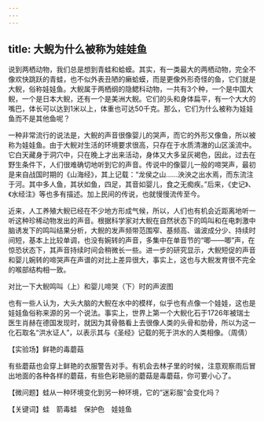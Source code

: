 ```yaml
---
---
---
```

title: 大鲵为什么被称为娃娃鱼
---




说到两栖动物，我们总是想到青蛙和蛤蟆。其实，有一类最大的两栖动物，完全不像欢快跳跃的青蛙，也不似外表丑陋的癞蛤蟆，而是更像外形奇怪的鱼，它们就是大鲵，俗称娃娃鱼。大鲵属于两栖纲的隐鳃科动物，一共有3个种，一个是中国大鲵，一个是日本大鲵，还有一个是美洲大鲵。它们的头和身体扁平，有一个大大的嘴巴，体长可以达到1米以上，体重也可达50千克。那么，它们为什么被称为娃娃鱼而不是其他鱼呢？



一种非常流行的说法是，大鲵的声音很像婴儿的哭声，而它的外形又像鱼，所以被称为娃娃鱼。由于大鲵对生活的环境要求很高，只存在于水质清澈的山区溪流中。它白天藏身于洞穴中，只在晚上才出来活动，身体又大多呈灰褐色，因此，过去在野生条件下，人们很难确切地听到它的声音。传说中的像婴儿一般的啼哭声，最初是来自战国时期的《山海经》，其上记载：“龙侯之山……泱泱之出水焉，而东流注于河。其中多人鱼，其状如鱼，四足，其音如婴儿，食之无痴疾。”后来，《史记》、《水经注》等也多有描述。加上民间的传说，也就慢慢流传至今。

近来，人工养殖大鲵已经在不少地方形成气候，所以，人们也有机会近距离地听一听这种珍稀动物发出的声音。根据科学家对大鲵在自然状态下的鸣叫和在电刺激中脑诱发下的鸣叫结果分析，大鲵的发声频带范围窄、基频高、谐波成分少、持续时间短，基本上比较单调，也没有婉转的声音，多集中在单音节的“唧——唧”声，在惊恐状态下，其声音持续时间会稍微长一些。进一步的研究显示，大鲵短促的声音和婴儿婉转的啼哭声在声谱的对比上差异很大，事实上，这也与大鲵发育很不完全的喉部结构相一致。

对比一下大鲵鸣叫（上）和婴儿啼哭（下）时的声波图



也有一些人认为，大头大脑的大鲵在水中的模样，似乎也有点像一个娃娃，这也是娃娃鱼俗称来源的另一个说法。事实上，世界上第一个大鲵化石于1726年被瑞士医生肖赫在德国发现时，就因为其骨骼看上去很像人类的头骨和肋骨，所以为这一化石取名“洪水证人”，以表示其与《圣经》记载的死于洪水的人类相像。（周倩）





【实验场】鲜艳的毒蘑菇



有些蘑菇也会穿上鲜艳的衣服警告对手。有机会去林子里的时候，注意观察雨后冒出地面的各种各样的蘑菇，有些色彩艳丽的蘑菇是毒蘑菇，你可要小心了。

【微问题】蛙从一种环境变化到另一种环境，它的“迷彩服”会变化吗？

【关键词】蛙　箭毒蛙　保护色　娃娃鱼